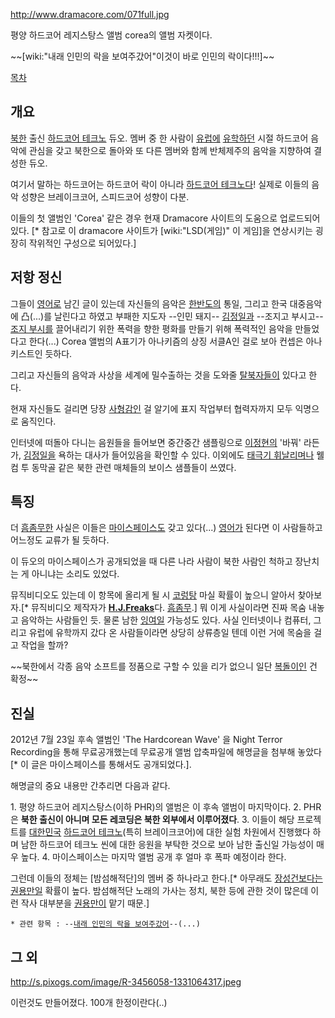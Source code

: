 {{{+1 Pyongyang Hardcore Resistance }}}

http://www.dramacore.com/071full.jpg

평양 하드코어 레지스탕스 앨범 corea의 앨범 자켓이다. 

~~[wiki:"내래 인민의 락을 보여주갔어"이것이 바로 인민의 락이다!!!]~~

[[목차]]
== 개요 ==
[[북한]] 출신 [[하드코어 테크노]] 듀오. 멤버 중 한 사람이 [[유럽]]에 [[유학]]하던 시절 하드코어 음악에 관심을 갖고 북한으로 돌아와 또 다른 멤버와 함께 반체제주의 음악을 지향하여 결성한 듀오.

여기서 말하는 하드코어는 하드코어 락이 아니라 [[하드코어 테크노]]다! 실제로 이들의 음악 성향은 브레이크코어, 스피드코어 성향이 다분.

이들의 첫 앨범인 'Corea' 같은 경우 현재 Dramacore 사이트의 도움으로 업로드되어 있다. [* 참고로 이 dramacore 사이트가 [wiki:"LSD(게임)" 이 게임]을 연상시키는 굉장히 작위적인 구성으로 되어있다.]
== 저항 정신 ==
그들이 [[영어]]로 남긴 글이 있는데 자신들의 음악은 [[한반도]]의 통일, 그리고 한국 대중음악에 凸(...)를 날린다고 하였고 부패한 지도자 --인민 돼지-- [[김정일]]과 --조지고 부시고-- [[조지 부시]]를 끌어내리기 위한 폭력을 향한 평화를 만들기 위해 폭력적인 음악을 만들었다고 한다(...) Corea 앨범의 A표기가 아나키즘의 상징 서클A인 걸로 보아 컨셉은 아나키스트인 듯하다.

그리고 자신들의 음악과 사상을 세계에 밀수출하는 것을 도와줄 [[탈북자]]들이 있다고 한다.

현재 자신들도 걸리면 당장 [[사형]]감인 걸 알기에 표지 작업부터 협력자까지 모두 익명으로 움직인다.

인터넷에 떠돌아 다니는 음원들을 들어보면 중간중간 샘플링으로 [[이정현]]의 '바꿔' 라든가, [[김정일]]을 욕하는 대사가 들어있음을 확인할 수 있다. 이외에도 [[태극기 휘날리며]]나 웰컴 투 동막골 같은 북한 관련 매체들의 보이스 샘플들이 쓰였다.

== 특징 ==
더 [[흠좀무]]한 사실은 이들은 [[마이스페이스]]도 갖고 있다(...) [[영어]]가 된다면 이 사람들하고 어느정도 교류가 될 듯하다.

이 듀오의 마이스페이스가 공개되었을 때 다른 나라 사람이 북한 사람인 척하고 장난치는 게 아니냐는 소리도 있었다.

뮤직비디오도 있는데 이 항목에 올리게 될 시 [[코렁탕]] 마실 확률이 높으니 알아서 찾아보자.[* 뮤직비디오 제작자가 '''[[H.J.Freaks]]'''다. [[흠좀무]].] 뭐 이게 사실이라면 진짜 목숨 내놓고 음악하는 사람들인 듯. 물론 남한 [[잉여]]일 가능성도 있다. 사실 인터넷이나 컴퓨터, 그리고 유럽에 유학까지 갔다 온 사람들이라면 상당히 상류층일 텐데 이런 거에 목숨을 걸고 작업을 할까?

~~북한에서 각종 음악 소프트를 정품으로 구할 수 있을 리가 없으니 일단 [[복돌이]]인 건 확정~~

== 진실 ==
2012년 7월 23일 후속 앨범인 'The Hardcorean Wave' 을 Night Terror Recording을 통해 무료공개했는데 무료공개 앨범 압축파일에 해명글을 첨부해 놓았다[* 이 글은 마이스페이스를 통해서도 공개되었다.].

해명글의 중요 내용만 간추리면 다음과 같다.

1. 평양 하드코어 레지스탕스(이하 PHR)의 앨범은 이 후속 앨범이 마지막이다.
2. PHR은 '''북한 출신이 아니며 모든 레코딩은 북한 외부에서 이루어졌다'''.
3. 이들이 해당 프로젝트를 [[대한민국]] [[하드코어 테크노]](특히 브레이크코어)에 대한 실험 차원에서 진행했다 하며 남한 하드코어 테크노 씬에 대한 응원을 부탁한 것으로 보아 남한 출신일 가능성이 매우 높다.
4. 마이스페이스는 마지막 앨범 공개 후 얼마 후 폭파 예정이라 한다.

그런데 이들의 정체는 [밤섬해적단]의 멤버 중 하나라고 한다.[* 아무래도 [[장성건]]보다는 [[권용만]]일 확률이 높다. 밤섬해적단 노래의 가사는 정치, 북한 등에 관한 것이 많은데 이런 작사 대부분을 [[권용만]]이 맡기 때문.]

 * 관련 항목 : --[[내래 인민의 락을 보여주갔어]]--(...)

== 그 외 ==

http://s.pixogs.com/image/R-3456058-1331064317.jpeg

이런것도 만들어졌다. 100개 한정이란다(..)
